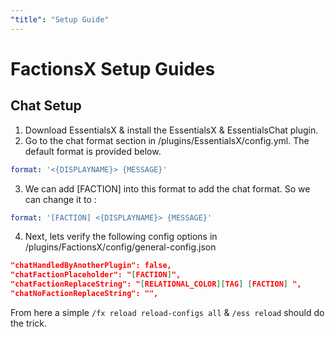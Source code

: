 ```yaml
---
"title": "Setup Guide"
---
```



# FactionsX Setup Guides


## Chat Setup
1. Download EssentialsX & install the EssentialsX & EssentialsChat plugin.
2. Go to the chat format section in /plugins/EssentialsX/config.yml.
The default format is provided below.
```yaml
format: '<{DISPLAYNAME}> {MESSAGE}'
```
3. We can add [FACTION] into this format to add the chat format.
So we can change it to :
```yaml
format: '[FACTION] <{DISPLAYNAME}> {MESSAGE}'
```
4. Next, lets verify the following config options in /plugins/FactionsX/config/general-config.json
```json
"chatHandledByAnotherPlugin": false,
"chatFactionPlaceholder": "[FACTION]",
"chatFactionReplaceString": "[RELATIONAL_COLOR][TAG] [FACTION] ",
"chatNoFactionReplaceString": "",
```
From here a simple `/fx reload reload-configs all` & `/ess reload` should do the trick.